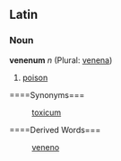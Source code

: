 ==Latin==
===Noun===
'''venenum''' ''n'' (Plural: [[venena]])

#[[poison]]
====Synonyms===
:[[toxicum]]
====Derived Words===
:[[veneno]]